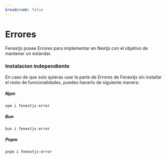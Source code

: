 ```yaml
---
breadcrumb: false
---
```


# Errores

Fenextjs posee Errores para implementar en Nextjs con el objetivo de mantener un estandar.

### Instalacion independiente

En caso de que solo quieras usar la parte de Errores de Fenextjs sin installar el resto de funcionalidades, puedes hacerlo de siguiente manera:

##### Npm

```code copy
npm i fenextjs-error
```

##### Bun

```code copy
bun i fenextjs-error
```

##### Pnpm

```code copy
pnpm i fenextjs-error
```
